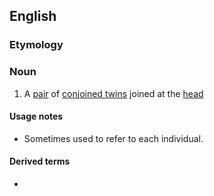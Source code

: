 ==English==

===Etymology===
{{etyl|de|en}} {{m|de|Kraniopagus}}

===Noun===
{{en-noun|craniopagi}}

# A [[pair]] of [[conjoined twin]]s joined at the [[head]]

====Usage notes====
* Sometimes used to refer to each individual.

====Derived terms====
* {{l|en|craniopagus parasiticus}}